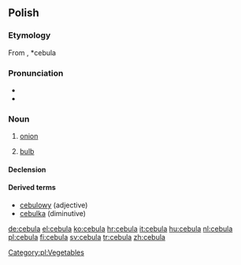 {{also|cëbùla|čebula}}
==Polish==

===Etymology===
From {{proto|Slavic|cibula|lang=pl}}, *cebula

===Pronunciation===
* {{audio|Pl-cebula.ogg|audio}}
* {{IPA|[t͡sɛˈbula]|lang=pl}}

===Noun===
{{infl|pl|noun|g=f}}

# [[onion]]
# {{botany|lang=pl}} [[bulb]]

====Declension====
{{pl-decl-noun
|cebula|cebule
|cebuli|cebul
|cebuli|cebulom
|cebulę|cebule
|cebulą|cebulami
|cebuli|cebulach
|cebulo|cebule
}}

====Derived terms====
* [[cebulowy]] (adjective)
* [[cebulka]] (diminutive)

[[Category:pl:Vegetables]]

[[de:cebula]]
[[el:cebula]]
[[ko:cebula]]
[[hr:cebula]]
[[it:cebula]]
[[hu:cebula]]
[[nl:cebula]]
[[pl:cebula]]
[[fi:cebula]]
[[sv:cebula]]
[[tr:cebula]]
[[zh:cebula]]
